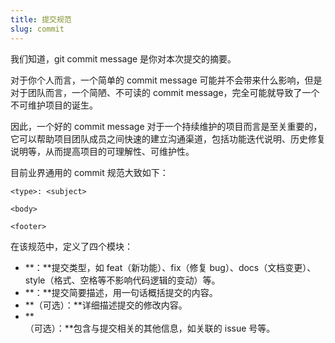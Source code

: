 ```yaml
---
title: 提交规范
slug: commit
---
```


我们知道，git commit message 是你对本次提交的摘要。

对于你个人而言，一个简单的 commit message 可能并不会带来什么影响，但是对于团队而言，一个简陋、不可读的 commit message，完全可能就导致了一个不可维护项目的诞生。

因此，一个好的 commit message 对于一个持续维护的项目而言是至关重要的，它可以帮助项目团队成员之间快速的建立沟通渠道，包括功能迭代说明、历史修复说明等，从而提高项目的可理解性、可维护性。

目前业界通用的 commit 规范大致如下：

```text
<type>: <subject>

<body>

<footer>
```

在该规范中，定义了四个模块：

- **<type>：**提交类型，如 feat（新功能）、fix（修复 bug）、docs（文档变更）、style（格式、空格等不影响代码逻辑的变动）等。
- **<subject>：**提交简要描述，用一句话概括提交的内容。
- **<body>（可选）：**详细描述提交的修改内容。
- **<footer>（可选）：**包含与提交相关的其他信息，如关联的 issue 号等。
